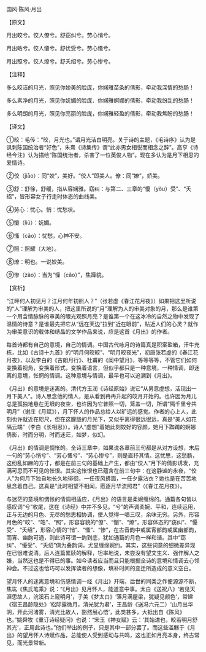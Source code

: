 

国风·陈风·月出

【原文】

月出皎兮。佼人僚兮。舒窈纠兮。劳心悄兮。

月出皓兮。佼人懰兮。舒忧受兮。劳心慅兮。

月出照兮。佼人燎兮。舒夭绍兮。劳心惨兮。

【注释】

多么皎洁的月光，照见你娇美的脸庞，你娴雅苗条的倩影，牵动我深情的愁肠！

多么素净的月光，照见你妩媚的脸庞．你娴雅婀娜的倩影，牵动我纷乱的愁肠！

多么明朗的月光，照见你亮丽的脸庞，你娴雅轻盈的倩影，牵动我焦盼的愁肠！

【译文】

①皎：毛传：“皎，月光也。”谓月光洁白明亮。关于诗的主题，《毛诗序》认为是讽刺陈国统治者“好色”，朱熹《诗集传》谓“此亦男女相悦而相念之辞”。高亨《诗经今注》认为描绘“陈国统治者，杀害了一位英俊人物”。现在多认为是月下相思的爱情诗。

②佼（jiāo）：同“姣”，美好。“佼人”即美人。僚：同“嫽”，娇美。

③舒：舒徐，舒缓，指从容娴雅。窈纠：与第二、三章的“懮（yǒu）受”、“夭绍”，皆形容女子行走时体态的曲线美。

④劳心：忧心。悄：忧愁状。

⑤懰（liǔ）：妩媚。

⑥慅（cǎo）：忧愁，心神不安。

⑦照：照耀（大地）。

⑧燎：明也。一说姣美。

⑨惨（zào）：当为“懆（cǎo）”，焦躁貌。

【赏析】

“江畔何人初见月？江月何年初照人？”（张若虚《春江花月夜》）如果把这里所说的“人”理解为审美的人，把这里所说的“月”理解为人的审美对象的月，那么是谁第一个用含情脉脉的审美的眼光观照月亮？是谁第一个在这冰冷的自然之物中发现了温情的诗意？是谁最先把它从“远在天边”拉到“近在眼前”，贴近人们的心灵？就作为审美意识的载体和结晶的文学作品来说，应是这首《月出》的作者。

每首诗都有自己的意境，自己的情调。中国古代咏月的诗篇真是积案盈箱，汗牛充栋，比如《古诗十九首》的“明月何皎皎”、“明月皎夜光”，初唐张若虚的《春江花月夜》，以及李白的《古朗月行》、杜甫的《闺中望月》，等等等等，不管它们如何变换着视角，变换着形式，变换着语言，但似乎都只是一种意境，一种情调，即迷离的意境，怅惘的情调。这种意境与情调，最早也可以追溯到《月出》。

《月出》的意境是迷离的。清代方玉润《诗经原始》说它“从男意虚想，活现出一月下美人”。诗人思念他的情人，是从看到冉冉升起的皎月开始的。也许因为月儿总是孤独地悬在无垠的夜空，也许因为它普照一切，笼盖一切，所谓“隔千里兮共明月”（谢庄《月赋》），月下怀人的作品总给人以旷远的感觉。作者的心上人，此刻也许就近在咫尺，但在这朦胧的月光下，又似乎离得很远很远，真是“美人如花隔云端”（李白《长相思》）。诗人“虚想”着她此刻姣好的容颜，她月下踟躅的婀娜倩影，时而分明，时而迷茫，如梦，似幻。

《月出》的情调是惆怅的。全诗三章中，如果说各章前三句都是从对方设想，末后一句的“劳心悄兮”、“劳心慅兮”、“劳心惨兮”，则是直抒其情。这忧思，这愁肠，这纷乱如麻的方寸，都是在前三句的基础上产生，都由“佼人”月下的倩影诱发，充满可思而不可见的怅恨。其实这怅恨也已蕴含在前三句中：在这静谧的永夜，“佼人”为何月下独自地长久地徘徊，一任夜风拂面，一任夕露沾衣？她也是在苦苦地思念着自己。这真是“此时相望不相闻，愿逐月华流照君”（《春江花月夜》）。

与迷茫的意境和惆怅的情调相适应，《月出》的语言是柔婉缠绵的。通篇各句皆以感叹词“兮”收尾，这在《诗经》中并不多见。“兮”的声调柔婉、平和，连续运用，正与无边的月色、无尽的愁思相协调，使人觉得一唱三叹，余味无穷。另外，形容月色的“皎”、“皓”、“照”，形容容貌的“僚”、“懰”、“燎”，形容体态的“窈纠”、“懮受”、“夭绍”，形容心情的“悄”、“慅”、“惨”，在古音韵中或属宵部韵或属幽部韵，而宵、幽韵可通，则此诗可谓一韵到底，犹如通篇的月色一样和谐。其中“窈纠”、“懮受”、“夭绍”俱为叠韵词，尤显缠绵婉约。其实，这些词意的细微差异现在已很难说清。后人连篇累牍的解释，坦率地说，未尝没有望文生义、强作解人之嫌，当然这也是不得已的事。如今读者应当而且只能根据全诗的意境和情调去心领神会。不过这也恰巧可以发挥读者的想像，填补时间的变迁所造成的意义空白。

望月怀人的迷离意境和伤感情调一经《月出》开端，后世的同类之作便源源不断，焦竑《焦氏笔乘》说：“《月出》见月怀人，能道意中事。太白《送祝八》‘若见天涯思故人，浣溪石上窥明月’，子美《梦太白》‘落月满屋梁，犹疑见颜色’，常建《宿王昌龄隐处》‘松际露微月，清光犹为君’，王昌龄《送冯六元二）‘山月出华阴，开此河渚雾，清光比故人，豁然展心悟’，此类甚多，大抵出自《陈风》也。”姚舜牧《重订诗经疑问》也说：“宋玉《神女赋》云：‘其始进也，皎若明月舒其光’，正用此诗也。”他们举出的例子，只是其中一部分罢了。而这些滥觞于《月出》的望月怀人诗赋作品，总能使人受到感动与共鸣，这也正如月亮本身，终古常见，而光景常新。


